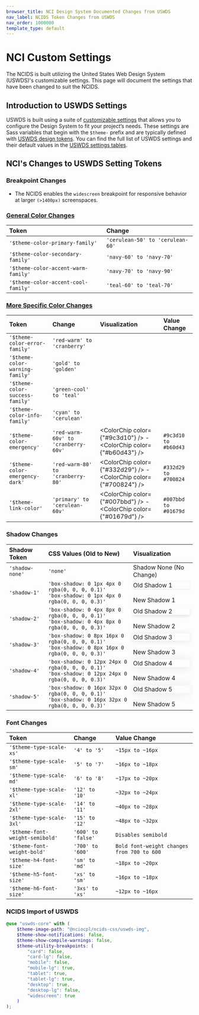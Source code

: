 ```yaml
---
browser_title: NCI Design System Documented Changes from USWDS
nav_label: NCIDS Token Changes from USWDS
nav_order: 1000000
template_type: default
---
```



# NCI Custom Settings

The NCIDS is built utilizing the United States Web Design System (USWDS)'s customizable settings. This page will document the settings that have been changed to suit the NCIDS.

## Introduction to USWDS Settings

USWDS is built using a suite of [customizable settings](https://designsystem.digital.gov/documentation/settings/) that allows you to configure the Design System to fit your project’s needs. These settings are Sass variables that begin with the `$theme-` prefix and are typically defined with [USWDS design tokens](https://designsystem.digital.gov/design-tokens). You can find the full list of USWDS settings and their default values in the [USWDS settings tables](https://designsystem.digital.gov/documentation/settings/#general-settings).

## NCI's Changes to USWDS Setting Tokens

### Breakpoint Changes

- The NCIDS enables the `widescreen` breakpoint for responsive behavior at larger `(>1400px)` screenspaces.

### [General Color Changes](https://designsystem-dev.cancer.gov/develop/foundations/color#theme-tokens)

| Token                               | Change                           |
| :---------------------------------- | :------------------------------- |
| `'$theme-color-primary-family'`     | `'cerulean-50' to 'cerulean-60'` |
| `'$theme-color-secondary-family'`   | `'navy-60' to 'navy-70'`         |
| `'$theme-color-accent-warm-family'` | `'navy-70' to 'navy-90'`         |
| `'$theme-color-accent-cool-family'` | `'teal-60' to 'teal-70'`         |

### [More Specific Color Changes](https://designsystem-dev.cancer.gov/develop/foundations/color#state-tokens)

| Token                           | Change                              | Visualization                                                     | Value Change         |
| :------------------------------ | :---------------------------------- | :---------------------------------------------------------------- | :------------------- |
| `'$theme-color-error-family'`   | `'red-warm' to 'cranberry'`         |                                                                   |                      |
| `'$theme-color-warning-family'` | `'gold' to 'golden'`                |                                                                   |                      |
| `'$theme-color-success-family'` | `'green-cool' to 'teal'`            |                                                                   |                      |
| `'$theme-color-info-family'`    | `'cyan' to 'cerulean'`              |                                                                   |                      |
| `'$theme-color-emergency'`      | `'red-warm-60v' to 'cranberry-60v'` | <ColorChip color={"#9c3d10"} /> - <ColorChip color={"#b60d43"} /> | `#9c3d10 to #b60d43` |
| `'$theme-color-emergency-dark'` | `'red-warm-80' to 'cranberry-80'`   | <ColorChip color={"#332d29"} /> - <ColorChip color={"#700824"} /> | `#332d29 to #700824` |
| `'$theme-link-color'`           | `'primary' to 'cerulean-60v'`       | <ColorChip color={"#007bbd"} /> - <ColorChip color={"#01679d"} /> | `#007bbd to #01679d` |

### Shadow Changes

| Shadow Token    | CSS Values (Old to New)                                                                               | Visualization                                                                                                                |
| :-------------- | :---------------------------------------------------------------------------------------------------- | :--------------------------------------------------------------------------------------------------------------------------- |
| `'shadow-none'` | `'none'`                                                                                              | <div style="box-shadow: none">Shadow None (No Change)</div>                                                                  |
| `'shadow-1'`    | `'box-shadow: 0 1px 4px 0 rgba(0, 0, 0, 0.1)'`<br/>`'box-shadow: 0 1px 4px 0 rgba(0, 0, 0, 0.3)'`     | <div style="box-shadow: 0 1px 4px 0 rgba(0, 0, 0, 0.1)">Old Shadow 1</div><br/><div className="shadow-1">New Shadow 1</div>  |
| `'shadow-2'`    | `'box-shadow: 0 4px 8px 0 rgba(0, 0, 0, 0.1)'`<br/>`'box-shadow: 0 4px 8px 0 rgba(0, 0, 0, 0.3)'`     | <div style="box-shadow: 0 4px 8px 0 rgba(0, 0, 0, 0.1)">Old Shadow 2</div><br/><div className="shadow-2">New Shadow 2</div>  |
| `'shadow-3'`    | `'box-shadow: 0 8px 16px 0 rgba(0, 0, 0, 0.1)'`<br/>`'box-shadow: 0 8px 16px 0 rgba(0, 0, 0, 0.3)'`   | <div style="box-shadow: 0 1px 16px 0 rgba(0, 0, 0, 0.1)">Old Shadow 3</div><br/><div className="shadow-3">New Shadow 3</div> |
| `'shadow-4'`    | `'box-shadow: 0 12px 24px 0 rgba(0, 0, 0, 0.1)'`<br/>`'box-shadow: 0 12px 24px 0 rgba(0, 0, 0, 0.3)'` | <div style="box-shadow: 0 1px 24px 0 rgba(0, 0, 0, 0.1)">Old Shadow 4</div><br/><div className="shadow-4">New Shadow 4</div> |
| `'shadow-5'`    | `'box-shadow: 0 16px 32px 0 rgba(0, 0, 0, 0.1)'`<br/>`'box-shadow: 0 16px 32px 0 rgba(0, 0, 0, 0.3)'` | <div style="box-shadow: 0 1px 32px 0 rgba(0, 0, 0, 0.1)">Old Shadow 5</div><br/><div className="shadow-5">New Shadow 5</div> |

### Font Changes

| Token                           | Change             | Value Change                               |
| :------------------------------ | :----------------- | :----------------------------------------- |
| `'$theme-type-scale-xs'`        | `'4' to '5'`       | `~15px to ~16px`                           |
| `'$theme-type-scale-sm'`        | `'5' to '7'`       | `~16px to ~18px`                           |
| `'$theme-type-scale-md'`        | `'6' to '8'`       | `~17px to ~20px`                           |
| `'$theme-type-scale-xl'`        | `'12' to '10'`     | `~32px to ~24px`                           |
| `'$theme-type-scale-2xl'`       | `'14' to '11'`     | `~40px to ~28px`                           |
| `'$theme-type-scale-3xl'`       | `'15' to '12'`     | `~48px to ~32px`                           |
| `'$theme-font-weight-semibold'` | `'600' to 'false'` | `Disables semibold`                        |
| `'$theme-font-weight-bold'`     | `'700' to '600'`   | `Bold font-weight changes from 700 to 600` |
| `'$theme-h4-font-size'`         | `'sm' to 'md'`     | `~18px to ~20px`                           |
| `'$theme-h5-font-size'`         | `'xs' to 'sm'`     | `~16px to ~18px`                           |
| `'$theme-h6-font-size'`         | `'3xs' to 'xs'`    | `~12px to ~16px`                           |

### NCIDS Import of USWDS

```scss nopreview
@use "uswds-core" with (
	$theme-image-path: "@nciocpl/ncids-css/uswds-img",
	$theme-show-notifications: false,
	$theme-show-compile-warnings: false,
	$theme-utility-breakpoints: (
		"card": false,
		"card-lg": false,
		"mobile": false,
		"mobile-lg": true,
		"tablet": true,
		"tablet-lg": true,
		"desktop": true,
		"desktop-lg": false,
		"widescreen": true
	)
);
```
